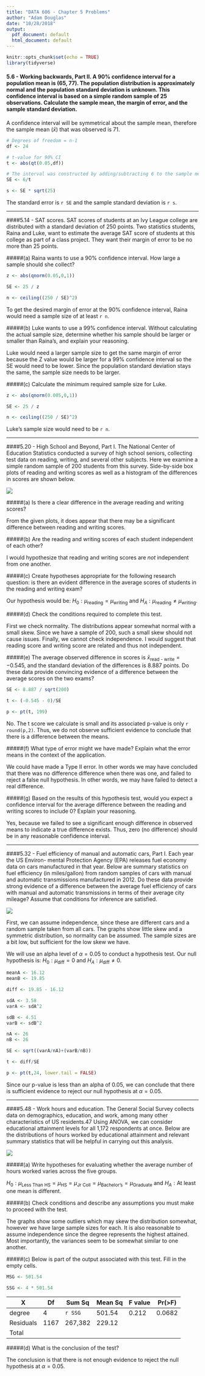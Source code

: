```yaml
---
title: "DATA 606 - Chapter 5 Problems"
author: "Adam Douglas"
date: "10/28/2018"
output:
  pdf_document: default
  html_document: default
---
```


```r
knitr::opts_chunk$set(echo = TRUE)
library(tidyverse)
```

#### 5.6 - Working backwards, Part II. A 90% confidence interval for a population mean is (65, 77). The population distribution is approximately normal and the population standard deviation is unknown. This confidence interval is based on a simple random sample of 25 observations. Calculate the sample mean, the margin of error, and the sample standard deviation.

A confidence interval will be symmetrical about the sample mean, therefore the sample mean ($\bar{x}$) that was observed is 71.

```r
# Degrees of freedom = n-1
df <- 24

# t-value for 90% CI
t <- abs(qt(0.05,df))

# The interval was constructed by adding/subtracting 6 to the sample mean
SE <- 6/t

s <- SE * sqrt(25)
```

The standard error is `r SE` and the sample standard deviation is `r s`.

***

####5.14 - SAT scores. SAT scores of students at an Ivy League college are distributed with a standard deviation of 250 points. Two statistics students, Raina and Luke, want to estimate the average SAT score of students at this college as part of a class project. They want their margin of error to be no more than 25 points.

#####(a) Raina wants to use a 90% confidence interval. How large a sample should she collect?

```r
z <- abs(qnorm(0.05,0,1))

SE <- 25 / z

n <- ceiling((250 / SE)^2)
```

To get the desired margin of error at the 90% confidence interval, Raina would need a sample size of at least `r n`.

#####(b) Luke wants to use a 99% confidence interval. Without calculating the actual sample size, determine whether his sample should be larger or smaller than Raina’s, and explain your reasoning.

Luke would need a larger sample size to get the same margin of error because the Z value would be larger for a 99% confidence interval so the SE would need to be lower. Since the population standard deviation stays the same, the sample size needs to be larger.

#####(c) Calculate the minimum required sample size for Luke.

```r
z <- abs(qnorm(0.005,0,1))

SE <- 25 / z

n <- ceiling((250 / SE)^2)
```

Luke's sample size would need to be `r n`.

***

####5.20 - High School and Beyond, Part I. The National Center of Education Statistics conducted a survey of high school seniors, collecting test data on reading, writing, and several other subjects. Here we examine a simple random sample of 200 students from this survey. Side-by-side box plots of reading and writing scores as well as a histogram of the differences in scores are shown below.

![](5.20_Fig_1.png)

#####(a) Is there a clear difference in the average reading and writing scores?

From the given plots, it does appear that there may be a significant difference between reading and writing scores.

#####(b) Are the reading and writing scores of each student independent of each other?

I would hypothesize that reading and writing scores are *not* independent from one another.

#####(c) Create hypotheses appropriate for the following research question: is there an evident difference in the average scores of students in the reading and writing exam?

Our hypothesis would be: $H_0:\mu_{\text{reading}} = \mu_{\text{writing}}$ and $H_A:\mu_{\text{reading}}\ne\mu_{\text{writing}}$.

#####(d) Check the conditions required to complete this test.

First we check normality. The distributions appear somewhat normal with a small skew. Since we have a sample of 200, such a small skew should not cause issues. Finally, we cannot check independence. I would suggest that reading score and writing score are related and thus not independent.

#####(e) The average observed difference in scores is $\bar{x}_{\text{read - write}} = -0.545$, and the standard deviation of the differences is 8.887 points. Do these data provide convincing evidence of a difference between the average scores on the two exams?

```r
SE <- 8.887 / sqrt(200)

t <- (-0.545 - 0)/SE

p <- pt(t, 199)
```

No. The t score we calculate is small and its associated p-value is only `r round(p,2) `. Thus, we do not observe sufficient evidence to conclude that there is a difference between the means.

#####(f) What type of error might we have made? Explain what the error means in the context of the application.

We could have made a Type II error. In other words we may have concluded that there was no difference difference when there was one, and failed to reject a false null hypothesis. In other words, we may have failed to detect a real difference.

#####(g) Based on the results of this hypothesis test, would you expect a confidence interval for the average difference between the reading and writing scores to include 0? Explain your reasoning.

Yes, because we failed to see a significant enough difference in observed means to indicate a true difference exists. Thus, zero (no difference) should be in any reasonable confidence interval.

***

####5.32 - Fuel efficiency of manual and automatic cars, Part I. Each year the US Environ- mental Protection Agency (EPA) releases fuel economy data on cars manufactured in that year. Below are summary statistics on fuel efficiency (in miles/gallon) from random samples of cars with manual and automatic transmissions manufactured in 2012. Do these data provide strong evidence of a difference between the average fuel efficiency of cars with manual and automatic transmissions in terms of their average city mileage? Assume that conditions for inference are satisfied.

![](5.32_Fig_1.png)

First, we can assume independence, since these are different cars and a random sample taken from all cars. The graphs show little skew and a symmetric distribution, so normality can be assumed. The sample sizes are a bit low, but sufficient for the low skew we have.

We will use an alpha level of $\alpha=0.05$ to conduct a hypothesis test. Our null hypothesis is: $H_0:\mu_{\text{diff}} = 0$ and $H_A:\mu_{\text{diff}}\ne0$.

```r
meanA <- 16.12
meanB <- 19.85

diff <- 19.85 - 16.12

sdA <- 3.58
varA <- sdA^2

sdB <- 4.51
varB <- sdB^2

nA <- 26
nB <- 26

SE <- sqrt((varA/nA)+(varB/nB))

t <- diff/SE

p <- pt(t,24, lower.tail = FALSE)
```

Since our p-value is less than an alpha of 0.05, we can conclude that there is sufficient evidence to reject our null hypothesis at $\alpha=0.05$.

***

####5.48 - Work hours and education. The General Social Survey collects data on demographics, education, and work, among many other characteristics of US residents.47 Using ANOVA, we can consider educational attainment levels for all 1,172 respondents at once. Below are the distributions of hours worked by educational attainment and relevant summary statistics that will be helpful in carrying out this analysis.

![](5.48_Fig_1.png)

#####(a) Write hypotheses for evaluating whether the average number of hours worked varies across the five groups.

$H_0:\mu_{\text{Less Than HS}}=\mu_{\text{HS}}=\mu_{\text{Jr Coll}}=\mu_{\text{Bachelor's}}=\mu_{\text{Graduate}}$ and $H_A:\text{At least one mean is different}$.

#####(b) Check conditions and describe any assumptions you must make to proceed with the test.

The graphs show some outliers which may skew the distribution somewhat, however we have large sample sizes for each. It is also reasonable to assume independence since the degree represents the highest attained. Most importantly, the variances seem to be somewhat similar to one another.

#####(c) Below is part of the output associated with this test. Fill in the empty cells.

```r
MSG <- 501.54

SSG <- 4 * 501.54
```

X        |Df  |Sum Sq |Mean Sq|F value|Pr(>F)
---------|----|-------|-------|------|------
degree   |4   |`r SSG`|501.54 |0.212 |0.0682
Residuals|1167|267,382|229.12 |
Total    |    |       |

#####(d) What is the conclusion of the test?

The conclusion is that there is not enough evidence to reject the null hypothesis at $\alpha=0.05$.